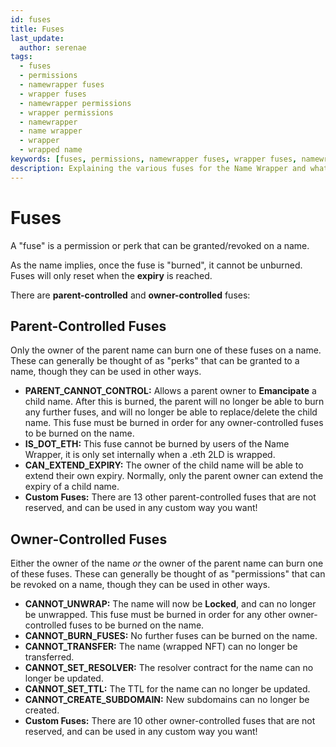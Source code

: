 ```yaml
---
id: fuses
title: Fuses
last_update:
  author: serenae
tags:
  - fuses
  - permissions
  - namewrapper fuses
  - wrapper fuses
  - namewrapper permissions
  - wrapper permissions
  - namewrapper
  - name wrapper
  - wrapper
  - wrapped name
keywords: [fuses, permissions, namewrapper fuses, wrapper fuses, namewrapper permissions, wrapper permissions, namewrapper, name wrapper, wrapper, wrapped name]
description: Explaining the various fuses for the Name Wrapper and what they do
---
```


# Fuses

A "fuse" is a permission or perk that can be granted/revoked on a name.

As the name implies, once the fuse is "burned", it cannot be unburned. Fuses will only reset when the **expiry** is reached.

There are **parent-controlled** and **owner-controlled** fuses:

## Parent-Controlled Fuses
Only the owner of the parent name can burn one of these fuses on a name. These can generally be thought of as "perks" that can be granted to a name, though they can be used in other ways.

* **PARENT_CANNOT_CONTROL:** Allows a parent owner to **Emancipate** a child name. After this is burned, the parent will no longer be able to burn any further fuses, and will no longer be able to replace/delete the child name. This fuse must be burned in order for any owner-controlled fuses to be burned on the name.
* **IS_DOT_ETH:** This fuse cannot be burned by users of the Name Wrapper, it is only set internally when a .eth 2LD is wrapped.
* **CAN_EXTEND_EXPIRY:** The owner of the child name will be able to extend their own expiry. Normally, only the parent owner can extend the expiry of a child name.
* **Custom Fuses:** There are 13 other parent-controlled fuses that are not reserved, and can be used in any custom way you want!

## Owner-Controlled Fuses
Either the owner of the name *or* the owner of the parent name can burn one of these fuses. These can generally be thought of as "permissions" that can be revoked on a name, though they can be used in other ways.

* **CANNOT_UNWRAP:** The name will now be **Locked**, and can no longer be unwrapped. This fuse must be burned in order for any other owner-controlled fuses to be burned on the name.
* **CANNOT_BURN_FUSES:** No further fuses can be burned on the name.
* **CANNOT_TRANSFER:** The name (wrapped NFT) can no longer be transferred.
* **CANNOT_SET_RESOLVER:** The resolver contract for the name can no longer be updated.
* **CANNOT_SET_TTL:** The TTL for the name can no longer be updated.
* **CANNOT_CREATE_SUBDOMAIN:** New subdomains can no longer be created.
* **Custom Fuses:** There are 10 other owner-controlled fuses that are not reserved, and can be used in any custom way you want!
